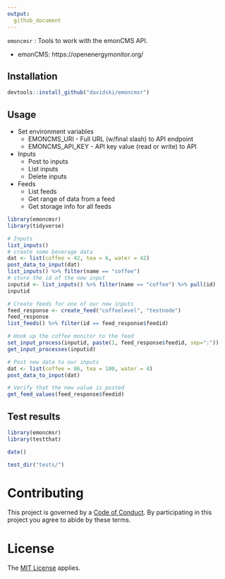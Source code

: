 ```yaml
---
output:
  github_document
---
```


`emoncmsr` : Tools to work with the emonCMS API.

- emonCMS: https://openenergymonitor.org/

## Installation
```r
devtools::install_github("davidski/emoncmsr")
```

## Usage

* Set environment variables
    * EMONCMS_URI - Full URL (w/final slash) to API endpoint
    * EMONCMS_API_KEY - API key value (read or write) to API
* Inputs
    * Post to inputs
    * List inputs
    * Delete inputs
* Feeds
    * List feeds
    * Get range of data from a feed
    * Get storage info for all feeds

```r
library(emoncmsr)
library(tidyverse)

# Inputs
list_inputs()
# create some beverage data
dat <- list(coffee = 42, tea = 6, water = 42)
post_data_to_input(dat)
list_inputs() %>% filter(name == "coffee")
# store the id of the new input
inputid <- list_inputs() %>% filter(name == "coffee") %>% pull(id)
inputid

# Create feeds for one of our new inputs
feed_response <- create_feed("coffeelevel", "testnode")
feed_response
list_feeds() %>% filter(id == feed_response$feedid)

# Hook up the coffee monitor to the feed
set_input_process(inputid, paste(1, feed_response$feedid, sep=":"))
get_input_processes(inputid)

# Post new data to our inputs
dat <- list(coffee = 86, tea = 100, water = 4)
post_data_to_input(dat)

# Verify that the new value is posted
get_feed_values(feed_response$feedid)
```

## Test results

```r
library(emoncmsr)
library(testthat)

date()

test_dir("tests/")
```

# Contributing

This project is governed by a [Code of Conduct](./CODE_OF_CONDUCT.md). By 
participating in this project you agree to abide by these terms.

# License

The [MIT License](LICENSE) applies.
